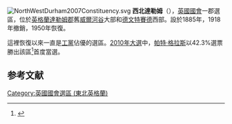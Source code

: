 [[File:NorthWestDurham2007Constituency.svg|right]]
'''西北達勒姆'''（{{lang-en|North West Durham}}），[[英國|英國]][[英國國會|國會]]一郡選區，位於[[英格蘭|英格蘭]][[達勒姆郡|達勒姆郡]]舊[[威爾河谷|威爾河谷]]大部和[[德文特賽德|德文特賽德]]西部。設於1885年，1918年撤銷，1950年恢復。

這裡恢復以來一直是[[工黨_(英國)|工黨]]佔優的選區。[[2010年英國大選|2010年大選]]中，[[帕特·格拉斯|帕特·格拉斯]]以42.3%選票勝出該區<ref name="">{{cite news
|publisher=[[英國廣播公司|英國廣播公司]]
|date=2010年5月7日
|title=Election 2010/Constituency/North West Durham
|url=http://news.bbc.co.uk/1/shared/election2010/results/constituency/d30.stm
|accessdate=2010年7月6日
|archive-date=2017年8月23日
|archive-url=https://web.archive.org/web/20170823064845/http://news.bbc.co.uk/1/shared/election2010/results/constituency/d30.stm
|dead-url=no
}}</ref>首度當選。

==参考文献==
<div class="references-small">
<references></references>
</div>
{{英國國會選區 (東北英格蘭)}}
{{DEFAULTSORT:North West Durham}}
[[Category:英國國會選區_(東北英格蘭)|Category:英國國會選區 (東北英格蘭)]]
{{英国地理小作品}}